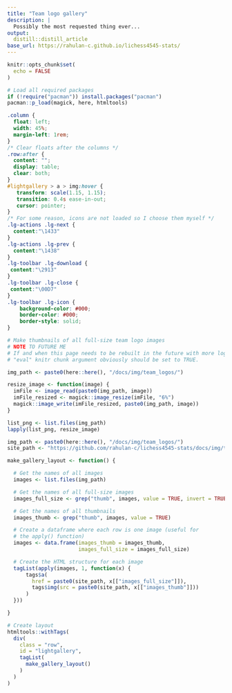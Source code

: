 ```yaml
---
title: "Team logo gallery"
description: |
  Possibly the most requested thing ever...   
output:
  distill::distill_article
base_url: https://rahulan-c.github.io/lichess4545-stats/
---
```


```r
knitr::opts_chunk$set(
  echo = FALSE
)

# Load all required packages
if (!require("pacman")) install.packages("pacman")
pacman::p_load(magick, here, htmltools)
```

<head>

<link type="text/css" rel="stylesheet" href="https://cdnjs.cloudflare.com/ajax/libs/lightgallery/1.6.0/css/lightgallery.min.css" />
<script src="https://cdnjs.cloudflare.com/ajax/libs/lightgallery-js/1.4.1-beta.0/js/lightgallery.min.js"></script>

<!-- lightgallery plugins -->
<script src="https://cdnjs.cloudflare.com/ajax/libs/lg-fullscreen/1.2.1/lg-fullscreen.min.js"></script>
<script src="https://cdnjs.cloudflare.com/ajax/libs/lg-thumbnail/1.2.1/lg-thumbnail.min.js"></script>

</head>

```css
.column {
  float: left;
  width: 45%;
  margin-left: 1rem;
}
/* Clear floats after the columns */
.row:after {
  content: "";
  display: table;
  clear: both;
}
#lightgallery > a > img:hover {
   transform: scale(1.15, 1.15);
   transition: 0.4s ease-in-out;
   cursor: pointer;
}
/* For some reason, icons are not loaded so I choose them myself */
.lg-actions .lg-next {
  content:"\1433"
}
.lg-actions .lg-prev {
  content:"\1438"
}
.lg-toolbar .lg-download {
 content:"\2913"
}
.lg-toolbar .lg-close {
 content:"\00D7"
}
.lg-toolbar .lg-icon {
	background-color: #000;
	border-color: #000;
	border-style: solid;
}
```


```r
# Make thumbnails of all full-size team logo images
# NOTE TO FUTURE ME
# If and when this page needs to be rebuilt in the future with more logos, the 
# "eval" knitr chunk argument obviously should be set to TRUE.

img_path <- paste0(here::here(), "/docs/img/team_logos/")

resize_image <- function(image) {
  imFile <- image_read(paste0(img_path, image))
  imFile_resized <- magick::image_resize(imFile, "6%")
  magick::image_write(imFile_resized, paste0(img_path, image))
}

list_png <- list.files(img_path)
lapply(list_png, resize_image)
```

```r

img_path <- paste0(here::here(), "/docs/img/team_logos/")
site_path <- "https://github.com/rahulan-c/lichess4545-stats/docs/img/team_logos/" 

make_gallery_layout <- function() {

  # Get the names of all images
  images <- list.files(img_path)

  # Get the names of all full-size images
  images_full_size <- grep("thumb", images, value = TRUE, invert = TRUE)

  # Get the names of all thumbnails
  images_thumb <- grep("thumb", images, value = TRUE)

  # Create a dataframe where each row is one image (useful for
  # the apply() function)
  images <- data.frame(images_thumb = images_thumb,
                       images_full_size = images_full_size)

  # Create the HTML structure for each image
  tagList(apply(images, 1, function(x) {
      tags$a(
        href = paste0(site_path, x[["images_full_size"]]),
        tags$img(src = paste0(site_path, x[["images_thumb"]]))
      )
  }))

}
```

```r
# Create layout
htmltools::withTags(
  div(
    class = "row",
    id = "lightgallery",
    tagList(
      make_gallery_layout()
    )
  )
)

```

<script type="text/javascript">
    lightGallery(document.getElementById('lightgallery'));
</script>